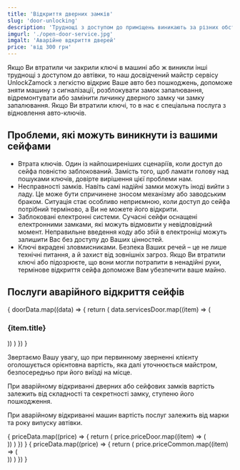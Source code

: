 ```yaml
---
title: 'Відкриття дверних замків'
slug: 'door-unlocking'
description: 'Труднощі з доступом до приміщень виникають за різних обставин: втрата або крадіжка ключів, поломка ключа, несправність механізму замку або личинки, блокування дверної конструкції і навіть навмисне кривдження замку зловмисниками. Наш майстр за допомогою професійних інструментів зможе швидко вирішити ці проблеми, відкрити двері без пошкоджень та за необхідності замінити замок.'
imgurl: './open-door-service.jpg'
imgalt: 'Аварійне вдкриття дверей'
price: 'від 300 грн'
---
```



<Section 
    secClass="uk-section-default uk-section-large uk-padding-remove-bottom"
    contClass="uk-container-large">
    <GridTwoColumns
        title="Якісний сервіс аварійного відкриття авто">
        <div slot="firstCol">
            <p>
                Якщо Ви втратили чи закрили ключі в машині або ж виникли інші труднощі з доступом до автівки, то наш досвідчений майстр сервісу UnlockZamock з легкістю відкриє Ваше авто без пошкоджень, допоможе зняти машину з сигналізації, розблокувати замок запалювання, відремонтувати або замінити личинку дверного замку чи замку запалювання. Якщо Ви втратили ключі, то в нас є спеціальна послуга з відновлення авто-ключів.
            </p>
        </div>
        <ImageParalax imgSrc={aboutImage} imgAlt="Аварійне відкриття замків" slot="secondCol"/>
    </GridTwoColumns>
</Section>
<Section
	secClass="uk-section-default uk-section-large"
	contClass="uk-container-large">
	<div>
		<h2 class="uk-h3">Проблеми, які можуть виникнути із вашими сейфами</h2>
		<ul class="uk-list uk-list-disc uk-margin-medium-top uk-column-1-2@m">
			<li><span class="uk-text-bold">Втрата ключів.</span> Один із найпоширеніших сценаріїв, коли доступ до сейфа повністю заблокований. Замість того, щоб ламати голову над пошуками ключів, довірте вирішення цієї проблеми нам.</li>
			<li><span class="uk-text-bold">Несправності замків.</span> Навіть самі надійні замки можуть іноді вийти з ладу. Це може бути спричинене зносом механізму або заводським браком. Ситуація стає особливо неприємною, коли доступ до сейфа потрібний терміново, а Ви не можете його відкрити.</li>
			<li><span class="uk-text-bold">Заблоковані електронні системи.</span> Сучасні сейфи оснащені електронними замками, які можуть відмовити у невідповідний момент. Неправильне введення коду або збій в електроніці можуть залишити Вас без доступу до Ваших цінностей.</li>
			<li><span class="uk-text-bold">Ключі вкрадені зловмисниками.</span> Безпека Ваших речей – це не лише технічні питання, а й захист від зовнішніх загроз. Якщо Ви втратили ключі або підозрюєте, що вони могли потрапити в ненадійні руки, термінове відкриття сейфа допоможе Вам убезпечити ваше майно.</li>
		</ul>
	</div>
	<div class="uk-margin-large-top">
		<h2 class="uk-h3">Послуги аварійного відкриття сейфів</h2>
		<div class="uk-child-width-1-2@s uk-child-width-1-4@m uk-grid-small uk-margin-medium-top" 
			uk-grid 
			uk-height-match="target: .uk-card"
			uk-scrollspy="target: [uk-scrollspy-class]; cls: uk-animation-slide-bottom-medium; delay: 200;">
			{
				doorData.map((data) => {
					return (
						data.servicesDoor.map((item) => (
							<div>
								<div class="uk-card uk-card-default uk-card-hover uk-card-small uk-text-center uk-border-rounded" uk-scrollspy-class>
									<div class="uk-card-body">
										<h3 class="uk-h4 uk-text-primary">{item.title}</h3>
									</div>
								</div>
							</div>
						))                    
					)
				})
			}
		</div>
	</div>
</Section>
<Process
    title="Як ми працюємо"
    text="UnlockZamok надає послуги з аварійного відкриття автомобілей тільки в разі наявності документів: паспорт або водійські права, технічний паспорт на машину."
    btnText="Викликати майстра"
    btnClass="uk-button-large uk-button-secondary"
    modalUrl="#contact-modal" />
<FeedbackSection
		title="Відгуки наших клієнтів"
		text="Ми цінуємо думки наших клієнтів про якість сервісу аварійного відкриття. Будь ласка, поділіться Вашим досвідом."
		btnText="Написати відгук"
		btnClass="uk-button-large uk-button-secondary"
		modalUrl="#feedback-modal" />

<Section 
		secClass="uk-section-muted uk-section-large"
		contClass="uk-container-large">
    <GridTwoColumnsScrollspy
			title="Ціни на послуги"
			btnText="Отримати консультацію"
			btnClass="uk-button-large uk-button-primary"
			modalUrl="#contact-modal"
			>
        <div slot="firstCol">
            <p>Звертаємо Вашу увагу, що при первинному зверненні клієнту оголошується орієнтовна вартість, яка далі уточнюється майстром, безпосередньо при його виїзді на місце.</p>
            <p>При аварійному відкриванні дверних або сейфових замків вартість залежить від складності та секретності замку, ступеню його пошкодження.</p>
            <p>При аварійному відкриванні машин вартість послуг залежить від марки та року випуску автівки.</p>
        </div>
        {
				priceData.map((price) => {
					return (
						price.priceDoor.map((item) => (
							<div>
								<CardPrice
									service={item.service}
									prefix={item.prefix}
									price={item.price}
									cur={item.cur}
								/>
							</div>
						))
					)
				})
			}
			{
				priceData.map((price) => {
					return (
						price.priceCommon.map((item) => (
							<div>
								<CardPrice
									service={item.service}
									prefix={item.prefix}
									price={item.price}
									cur={item.cur}
								/>
							</div>
						))
					)
				})
			}
    </GridTwoColumnsScrollspy>
</Section>

<Section 
    secClass="uk-section-default uk-section-large">
    <CTA 
        imgSrc={keyImage}
        imgAlt="Аварійне відкриття"
        title="Згубився ключ або заклинив дверний замок?"
        text="Звертайтеся до сервісу аваріного відкриття UnlockZamok. Наші кваліфіковані майстри допоможуть Вам навіть в найскладніших ситуаціях."
        btnText="Оформити заявку"
        btnClass="uk-button-large uk-button-secondary"
        modalUrl="#contact-modal"/>
</Section>